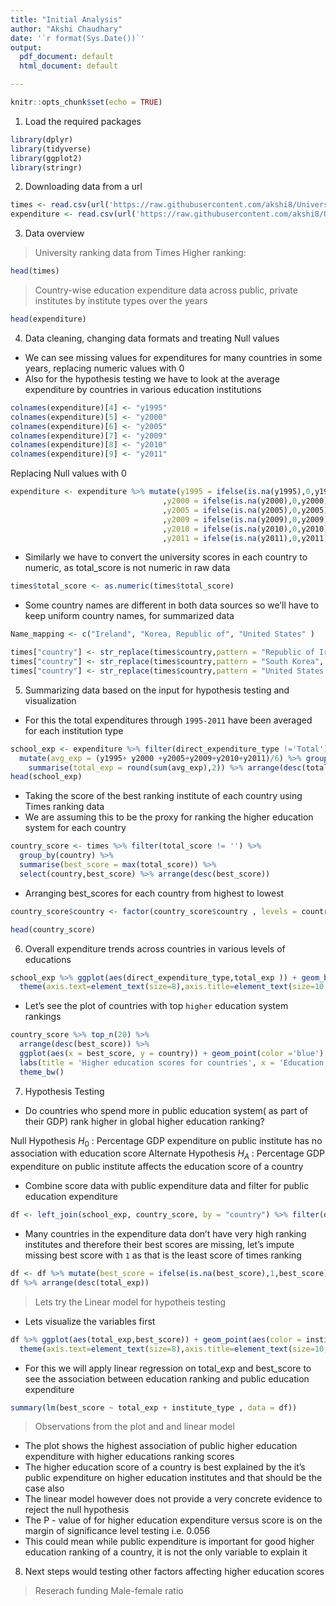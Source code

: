 ---
title: "Initial Analysis"
author: "Akshi Chaudhary"
date: '`r format(Sys.Date())`'
output: 
  pdf_document: default
  html_document: default

---

```{r setup, include=FALSE}
knitr::opts_chunk$set(echo = TRUE)
```

1. Load the required packages

```{r, message= FALSE}
library(dplyr)
library(tidyverse)
library(ggplot2)
library(stringr)
```

2. Downloading data from a url 

```{r, message=FALSE, warning=FALSE}
times <- read.csv(url('https://raw.githubusercontent.com/akshi8/University_rankings/v1.1/data/external/timesData.csv'), strip.white=TRUE)
expenditure <- read.csv(url('https://raw.githubusercontent.com/akshi8/University_rankings/v1.1/data/external/education_expenditure_supplementary_data.csv'),  strip.white=TRUE)
```

3. Data overview

> University ranking data from Times Higher ranking:

```{r}
head(times)
```

> Country-wise education expenditure data across public, private institutes by institute types over the years

```{r}
head(expenditure)
```


4. Data cleaning, changing data formats and treating Null values

* We can see missing values for expenditures for many countries in some years, replacing numeric values with 0 
* Also for the hypothesis testing we have to look at the average expenditure by countries in various education institutions

```{r}
colnames(expenditure)[4] <- "y1995"
colnames(expenditure)[5] <- "y2000"
colnames(expenditure)[6] <- "y2005"
colnames(expenditure)[7] <- "y2009"
colnames(expenditure)[8] <- "y2010"
colnames(expenditure)[9] <- "y2011"
```

Replacing Null values with 0
```{r}
expenditure <- expenditure %>% mutate(y1995 = ifelse(is.na(y1995),0,y1995)
                                  ,y2000 = ifelse(is.na(y2000),0,y2000)
                                  ,y2005 = ifelse(is.na(y2005),0,y2005)
                                  ,y2009 = ifelse(is.na(y2009),0,y2009)
                                  ,y2010 = ifelse(is.na(y2010),0,y2010) 
                                  ,y2011 = ifelse(is.na(y2011),0,y2011))
```

* Similarly we have to convert the university scores in each country to numeric, as total_score is not numeric in raw data
```{r}

times$total_score <- as.numeric(times$total_score)
```

* Some country names are different in both data sources so we'll have to keep uniform country names, for summarized data

```{r}

Name_mapping <- c("Ireland", "Korea, Republic of", "United States" )

times["country"] <- str_replace(times$country,pattern = "Republic of Ireland", Name_mapping[1])
times["country"] <- str_replace(times$country,pattern = "South Korea", Name_mapping[2])
times["country"] <- str_replace(times$country,pattern = "United States of America", Name_mapping[3])

```


5. Summarizing data based on the input for hypothesis testing and visualization

* For this the total expenditures through `1995-2011` have been averaged for each institution type 

```{r}
school_exp <- expenditure %>% filter(direct_expenditure_type !='Total') %>% 
  mutate(avg_exp = (y1995+ y2000 +y2005+y2009+y2010+y2011)/6) %>% group_by(country,direct_expenditure_type,institute_type) %>% 
    summarise(total_exp = round(sum(avg_exp),2)) %>% arrange(desc(total_exp))
head(school_exp)
```

* Taking the score of the best ranking institute of each country using Times ranking data
* We are assuming this to be the proxy for ranking the higher education system for each country

```{r}
country_score <- times %>% filter(total_score != '') %>% 
  group_by(country) %>% 
  summarise(best_score = max(total_score)) %>% 
  select(country,best_score) %>% arrange(desc(best_score))
```

* Arranging best_scores for each country from highest to lowest 

```{r}
country_score$country <- factor(country_score$country , levels = country_score$country [order(country_score$best_score)])

head(country_score)
```

6. Overall expenditure trends across countries in various levels of educations

```{r, message= FALSE, warning= FALSE}
school_exp %>% ggplot(aes(direct_expenditure_type,total_exp )) + geom_boxplot(aes(color = institute_type)) + labs(title = 'Expenditure by countries as a percentage of Total GDP on Education', y = 'Percentage of total GDP') + 
  theme(axis.text=element_text(size=8),axis.title=element_text(size=10,face="bold" )) + theme_bw() + theme(legend.position = "bottom") + scale_color_discrete("Institute Type:")

```

* Let's see the plot of countries with top `higher` education system rankings

```{r}
country_score %>% top_n(20) %>% 
  arrange(desc(best_score)) %>% 
  ggplot(aes(x = best_score, y = country)) + geom_point(color ='blue') + 
  labs(title = 'Higher education scores for countries', x = 'Education Score', y ='Country') +   theme(axis.text=element_text(size=8),axis.title=element_text(size=14,face="bold")) +
  theme_bw()

```


7. Hypothesis Testing

* Do countries who spend more in public education system( as part of their GDP) rank higher in global higher education ranking?

Null Hypothesis $H_0$ : Percentage GDP expenditure on public institute has no association with education score
Alternate Hypothesis $H_A$ : Percentage GDP expenditure on public institute affects the education score of a country

* Combine score data with public expenditure data and filter for public education expenditure 

```{r, warning= FALSE}
df <- left_join(school_exp, country_score, by = "country") %>% filter(direct_expenditure_type == "Public")
```

* Many countries in the expenditure data don't have very high ranking institutes and therefore their best scores are missing, let's impute missing best score with `1` as that is the least score of times ranking 


```{r}
df <- df %>% mutate(best_score = ifelse(is.na(best_score),1,best_score))
df %>% arrange(desc(total_exp))
```



> Lets try the Linear model for hypotheis testing

* Lets visualize the variables first

```{r}
df %>% ggplot(aes(total_exp,best_score)) + geom_point(aes(color = institute_type)) + geom_smooth(method = lm, aes(group = institute_type, color = institute_type), alpha = 0.1) + labs(title = 'Education score based on expenditure on Public insititions', y = 'Higher Education Score', x = 'Percent GDP expenditure on public education') + 
  theme(axis.text=element_text(size=8),axis.title=element_text(size=10,face="bold" )) + theme_bw() + theme(legend.position = "bottom") + scale_color_discrete(" Institute Type:")
```


* For this we will apply linear regression on total_exp and best_score to see the association between education ranking and public education expenditure


```{r}
summary(lm(best_score ~ total_exp + institute_type , data = df))
```


> Observations from the plot and and linear model

* The plot shows the highest association of public higher education expenditure with higher educations ranking scores
* The higher education score of a country is best explained by the it's public expenditure on higher education institutes and that should be the case also
* The linear model however does not provide a very concrete evidence to reject the null hypothesis 
* The P - value of for higher education expenditure versus score is on the margin of significance level testing i.e. 0.056
* This could mean while public expenditure is important for good higher education ranking of a country, it is not the only variable to explain it

8. Next steps would testing other factors affecting higher education scores 

> Reserach funding 
> Male-female ratio

